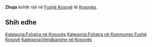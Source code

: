 {{Fshat në 
 | Emri                = Zhuja
 | EmriAlt                = 
 | NAME_SHORT_FORM=      
 | NAME_GENERIC=      
 | NAME_SORT_NAME_RO=      ZHUJA
 | FULL_NAME_RO = Zhuja
 | FULL_NAME_ND_RO=Zhuja
 | SORT_NAME_RG=ZHUJA
 | FULL_NAME_RG=Zhuja
 | FULL_NAME_ND_RG=Zhuja
 | SRP_NAME_SHORT_FORM=      
 | SRP_NAME_GENERIC=      
 | SRP_NAME_SORT_NAME_RO=      
 | SRP_FULL_NAME_RO = 
 | SRP_FULL_NAME_ND_RO=
 | SRP_SORT_NAME_RG=
 | SRP_FULL_NAME_RG=
 | SRP_FULL_NAME_ND_RG=
 | Emri (Rasa dhanore) = 
 | Figura              = 
 | Shteti              = Kosovo
 | Komuna              = Fushë Kosovë
 | Kodi postar         = 
 | Sipërfaqja          = 

 | Popullsia           = 

 | Regj. i popullsisë  = 
 | Dend. e popullsisë  = 
 | Faqja zyrtare       = 
 <!--- Koordinatat ----> 
 | Gjerësia            = 42.686111
 | Gjatësia            = 21.637222
 | Lartësia            = 
}}
'''Zhuja''' është një [[]] në [[Fushë Kosovë]] të [[Kosovës]].

<!-- == Gjeografia == -->
<!-- == Historia == -->
<!-- == Demografia == -->
== Shih edhe ==
{{Komuna Fushë Kosovë}}
{{Kosovo-Administrata-Cung}}

[[Kategoria:Fshatra në Kosovës]]
[[Kategoria:Fshatra në Kommunes Fushë Kosovë]]
[[Kategoria:Vendbanime në Kosovës]]